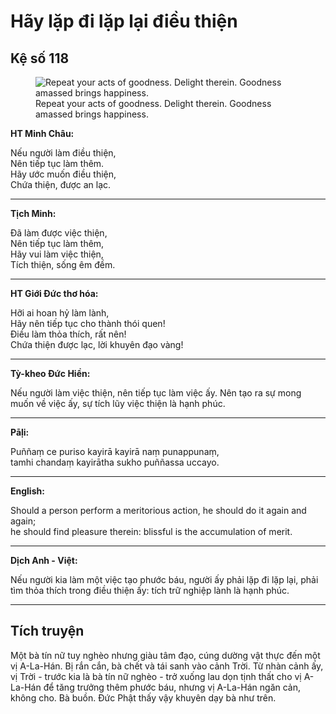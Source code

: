 # Hãy lặp đi lặp lại điều thiện {- #hay-lap-di-lap-lai-dieu-thien}

## Kệ số 118 {- #ke-so-118}

![Repeat your acts of goodness. Delight therein. Goodness amassed brings happiness.](images/kinh-phap-cu-ke-so-118-dhammapada-verse-118.jpg){fig-align="center" .lightbox}

**HT Minh Châu:**

Nếu người làm điều thiện,  
Nên tiếp tục làm thêm.  
Hãy ước muốn điều thiện,  
Chứa thiện, được an lạc.  

<hr class="divider">

**Tịch Minh:**

Ðã làm được việc thiện,  
Nên tiếp tục làm thêm,  
Hãy vui làm việc thiện,  
Tích thiện, sống êm đềm.  

<hr class="divider">

**HT Giới Đức thơ hóa:**

Hỡi ai hoan hỷ làm lành,  
Hãy nên tiếp tục cho thành thói quen!  
Ðiều làm thỏa thích, rất nên!  
Chứa thiện được lạc, lời khuyên đạo vàng!  

<hr class="divider">

**Tỳ-kheo Đức Hiền:**

Nếu người làm việc thiện, nên tiếp tục làm việc ấy. Nên tạo ra sự mong muốn về việc ấy, sự tích lũy việc thiện là hạnh phúc.

<hr class="divider">

**Pāḷi:**

Puññaṃ ce puriso kayirā kayirā naṃ punappunaṃ,  
tamhi chandaṃ kayirātha sukho puññassa uccayo.  

<hr class="divider">

**English:**

Should a person perform a meritorious action, he should do it again and again;  
he should find pleasure therein: blissful is the accumulation of merit.  

<hr class="divider">

**Dịch Anh - Việt:**

Nếu người kia làm một việc tạo phước báu, người ấy phải lặp đi lặp lại, phải tìm thỏa thích trong điều thiện ấy: tích trữ nghiệp lành là hạnh phúc.   

<hr class="divider">

## Tích truyện {- #tich-truyen}

Một bà tín nữ tuy nghèo nhưng giàu tâm đạo, cúng dường vật thực đến một vị A-La-Hán. Bị rắn cắn, bà chết và tái sanh vào cảnh Trời. Từ nhàn cảnh ấy, vị Trời - trước kia là bà tín nữ nghèo - trở xuống lau dọn tịnh thất cho vị A-La-Hán để tăng trưởng thêm phước báu, nhưng vị A-La-Hán ngăn cản, không cho. Bà buồn. Ðức Phật thấy vậy khuyên dạy bà như trên.